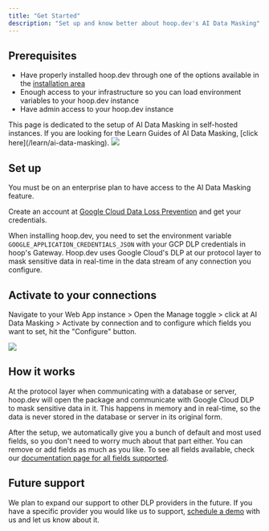 ```yaml
---
title: "Get Started"
description: "Set up and know better about hoop.dev's AI Data Masking"
---
```


## Prerequisites

 - Have properly installed hoop.dev through one of the options available in the [installation area](/getting-started/installation/overview)
 - Enough access to your infrastructure so you can load environment variables to your hoop.dev instance
 - Have admin access to your hoop.dev instance

<Note>
  This page is dedicated to the setup of AI Data Masking in self-hosted instances. If you are looking for the Learn Guides of AI Data Masking, [click here](/learn/ai-data-masking).
</Note>

<Frame>
  <img
    src="/images/ai-data-masking.png"
  />
</Frame>

## Set up

<Info>
  You must be on an enterprise plan to have access to the AI Data Masking feature.
</Info>

Create an account at [Google Cloud Data Loss Prevention](https://cloud.google.com/security/products/dlp) and get your credentials.

When installing hoop.dev, you need to set the environment variable `GOOGLE_APPLICATION_CREDENTIALS_JSON` with your GCP DLP credentials in hoop's Gateway. Hoop.dev uses Google Cloud's DLP at our protocol layer to mask sensitive data in real-time in the data stream of any connection you configure.

## Activate to your connections

Navigate to your Web App instance > Open the Manage toggle > click at AI Data Masking > Activate by connection and to configure which fields you want to set, hit the "Configure" button.

<Frame>
  <img src="/images/configure/ai-data-masking-activate-connection.png" />
</Frame>

## How it works

At the protocol layer when communicating with a database or server, hoop.dev will open the package and communicate with Google Cloud DLP to mask sensitive data in it. This happens in memory and in real-time, so the data is never stored in the database or server in its original form.

After the setup, we automatically give you a bunch of default and most used fields, so you don't need to worry much about that part either. You can remove or add fields as much as you like. To see all fields available, check our [documentation page for all fields supported](/configure/ai-data-masking/fields).

## Future support

We plan to expand our support to other DLP providers in the future. If you have a specific provider you would like us to support, [schedule a demo](https://hoop.dev/meet) with us and let us know about it.
